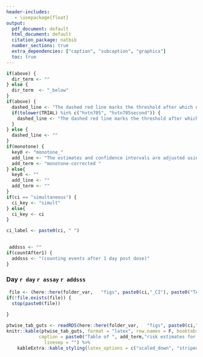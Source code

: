 ```yaml
---
header-includes:
   - \usepackage{float}
output:
  pdf_document: default
  html_document: default
  citation_package: natbib
  number_sections: true
  extra_dependencies: ["caption", "subcaption", "graphicx"]
  toc: true
---
```


```r
if(above) {
  dir_term <- ""
} else {
  dir_term  <- "_below"
}
if(above) {
  dashed_line <- "The dashed red line marks the threshold after which no more COVID events are observed."
  if(tolower(TRIAL) %in% c("hvtn705", "hvtn705second")) {
    dashed_line <- "The dashed red line marks the threshold after which no more HIV events are observed."
  }
} else {
  dashed_line <- ""
}
if(monotone) {
  key0 <- "monotone_"
  add_line <- "The estimates and confidence intervals are adjusted using the assumption that the true threshold-response is nonincreasing."
  add_term <- "monotone-corrected "
} else{
  key0 <- ""
  add_line <- ""
  add_term <- ""
}
if(ci == "simultaneous") {
  ci_key <- "simult"
} else{
  ci_key <- ci
}

ci_label <- paste0(ci, " ")
 

 addsss <- ""
if(countAfter1) {
  addsss <- "(counting events after 1 day post dose)"
}
```

 
\clearpage
### Day `r day` `r assay` `r addsss`

\begin{figure}
\centering
\includegraphics[width=0.75\textwidth]{`r here::here(folder_var, "figs", paste0(ci,"_CI"), paste0("PLOT_",key0,   key, "_", ci_key, "CI", dir_term, ".pdf"))`}
\caption{Adjusted threshold-response function for a range of thresholds of the
  Day `r day` `r gsub("_", "\\\\_", assay)` levels with `r ci` 95\% confidence intervals. `r dashed_line` `r add_line` The blue dots correspond with marker values where an event is observed. }
\end{figure}

 
```r
 file <- (here::here(folder_var,   "figs", paste0(ci,"_CI"), paste0("TABLE_", dir_term, key0,   key, "_", ci_key, "CI", dir_term, ".rds")))
if(!file.exists(file)) {
  stop(paste0(file))
 
}

ptwise_tab_guts <- readRDS(here::here(folder_var,   "figs", paste0(ci,"_CI"), paste0("TABLE_", dir_term, key0,   key, "_", ci_key, "CI", dir_term, ".rds")))
knitr::kable(ptwise_tab_guts, format = "latex", row.names = F, booktabs = TRUE, escape = FALSE,
            caption = paste0("Table of ", add_term,"risk estimates for a range of thresholds with ", ci_label,"95\\% confidence intervals."),
              linesep = "") %>%
    kableExtra::kable_styling(latex_options = c("scaled_down", "striped","hold_position") )
```

\clearpage
